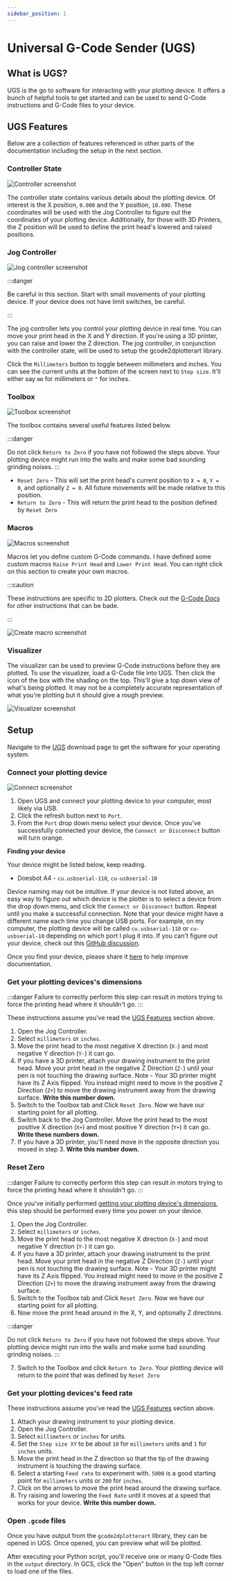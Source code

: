 ```yaml
---
sidebar_position: 1
---
```


# Universal G-Code Sender (UGS)

## What is UGS?

UGS is the go to software for interacting with your plotting device. It offers a bunch of helpful tools to get started and can be used to send G-Code instructions and G-Code files to your device. 

## UGS Features

Below are a collection of features referenced in other parts of the documentation including the setup in the next section. 

### Controller State

![Controller screenshot](/img/ugs/controllerstate.png)

The controller state contains various details about the plotting device. Of interest is the X position, `0.000` and the Y position, `10.000`. These coordinates will be used with the Jog Controller to figure out the coordinates of your plotting device. Additionally, for those with 3D Printers, the Z position will be used to define the print head's lowered and raised positions.

### Jog Controller

![Jog controller screenshot](/img/ugs/jogcontroller.png)

:::danger

Be careful in this section. Start with small movements of your plotting device. If your device does not have limit switches, be careful. 

:::

The jog controller lets you control your plotting device in real time. You can move your print head in the X and Y direction. If you're using a 3D printer, you can raise and lower the Z direction. The jog controller, in conjunction with the controller state, will be used to setup the gcode2dplotterart library. 

Click the `Millimeters` button to toggle between millimeters and inches. You can see the current units at the bottom of the screen next to `Step size`. It'll either say `mm` for millimeters or `"` for inches. 

### Toolbox

![Toolbox screenshot](/img/ugs/toolbox.png)

The toolbox contains several useful features listed below.

:::danger

Do not click `Return to Zero` if you have not followed the steps above. Your plotting device might run into the walls and make some bad sounding grinding noises.
:::

- `Reset Zero` - This will set the print head's current position to `X = 0`, `Y = 0`, and optionally `Z = 0`. All future movements will be made relative to this position. 
- `Return to Zero` - This will return the print head to the position defined by `Reset Zero`



### Macros

![Macros screenshot](/img/ugs/macros.png)

Macros let you define custom G-Code commands. I have defined some custom macros `Raise Print Head` and `Lower Print Head`. You can right click on this section to create your own macros.

:::caution

These instructions are specific to 2D plotters. Check out the [G-Code Docs](./gcode) for other instructions that can be bade.

:::

![Create macro screenshot](/img/ugs/macro-create.png)


### Visualizer

The visualizer can be used to preview G-Code instructions before they are plotted. To use the visualizer, load a G-Code file into UGS. Then click the icon of the box with the shading on the top. This'll give a top down view of what's being plotted. It may not be a completely accurate representation of what you're plotting but it should give a rough preview.

![Visualizer screenshot](/img/ugs/preview.png)


## Setup

Navigate to the [UGS](https://winder.github.io/ugs_website/download/) download page to get the software for your operating system. 

### Connect your plotting device

![Connect screenshot](/img/ugs/connect.png)

1. Open UGS and connect your plotting device to your computer, most likely via USB.
2. Click the refresh button next to `Port`. 
3. From the `Port` drop down menu select your device. Once you've successfully connected your device, the `Connect or Disconnect` button will turn orange. 

**Finding your device**

Your device might be listed below, keep reading.

- Doesbot A4 - `cu.usbserial-110`, `cu-usbserial-10`

Device naming may not be intuitive. If your device is not listed above, an easy way to figure out which device is the plotter is to select a device from the drop down menu, and click the `Connect or Disconnect` button. Repeat until you make a successful connection. Note that your device might have a different name each time you change USB ports. For example, on my computer, the plotting device will be called `cu.usbserial-110` or `cu-usbserial-10` depending on which port I plug it into.  If you can't figure out your device, check out this [GitHub discussion](https://github.com/TravisBumgarner/gcode2dplotterart/discussions/3).

Once you find your device, please share it [here](https://github.com/TravisBumgarner/gcode2dplotterart/discussions/3) to help improve documentation.

### Get your plotting devices's dimensions

:::danger
Failure to correctly perform this step can result in motors trying to force the printing head where it shouldn't go.
:::

These instructions assume you've read the [UGS Features](#ugs-features) section above.

1. Open the Jog Controller. 
2. Select `millimeters` or `inches`. 
3. Move the print head to the most negative X direction (`X-`) and most negative Y direction (`Y-`) it can go. 
4. If you have a 3D printer, attach your drawing instrument to the print head. Move your print head in the negative Z Direction (`Z-`) until your pen is not touching the drawing surface. Note - Your 3D printer might have its Z Axis flipped. You instead might need to move in the positive Z Direction (`Z+`) to move the drawing instrument away from the drawing surface. **Write this number down.**
5. Switch to the Toolbox tab and Click `Reset Zero`. Now we have our starting point for all plotting.
6. Switch back to the Jog Controller. Move the print head to the most positive X direction (`X+`) and most positive Y direction (`Y+`) it can go. **Write these numbers down.**
7. If you have a 3D printer, you'll need move in the opposite direction you moved in step 3. **Write this number down.**

### Reset Zero

:::danger
Failure to correctly perform this step can result in motors trying to force the printing head where it shouldn't go.
:::

Once you've initially performed [getting your plotting device's dimensions](#get-your-plotting-devicess-dimensions), this step should be performed every time you power on your device.

1. Open the Jog Controller. 
2. Select `millimeters` or `inches`. 
3. Move the print head to the most negative X direction (`X-`) and most negative Y direction (`Y-`) it can go. 
4. If you have a 3D printer, attach your drawing instrument to the print head. Move your print head in the negative Z Direction (`Z-`) until your pen is not touching the drawing surface. Note - Your 3D printer might have its Z Axis flipped. You instead might need to move in the positive Z Direction (`Z+`) to move the drawing instrument away from the drawing surface.
5. Switch to the Toolbox tab and Click `Reset Zero`. Now we have our starting point for all plotting. 
6. Now move the print head around in the X, Y, and optionally Z directions.

:::danger

Do not click `Return to Zero` if you have not followed the steps above. Your plotting device might run into the walls and make some bad sounding grinding noises.
:::

7. Switch to the Toolbox and click `Return to Zero`. Your plotting device will return to the point that was defined by `Reset Zero`


### Get your plotting devices's feed rate

These instructions assume you've read the [UGS Features](#ugs-features) section above.

1. Attach your drawing instrument to your plotting device. 
2. Open the Jog Controller. 
3. Select `millimeters` or `inches` for units. 
4. Set the `Step size XY` to be about `10` for `millimeters` units and `1` for `inches` units. 
5. Move the print head in the Z direction so that the tip of the drawing instrument is touching the drawing surface. 
6. Select a starting `Feed rate` to experiment with. `5000` is a good starting point for `millimeters` units or `200` for `inches`. 
7. Click on the arrows to move the print head around the drawing surface. 
8. Try raising and lowering the `Feed Rate` until it moves at a speed that works for your device.  **Write this number down.**

### Open `.gcode` files

Once you have output from the `gcode2dplotterart` library, they can be opened in UGS. Once opened, you can preview what will be plotted. 

After executing your Python script, you'll receive one or many G-Code files in the `output` directory. In GCS, click the "Open" button in the top left corner to load one of the files. 
